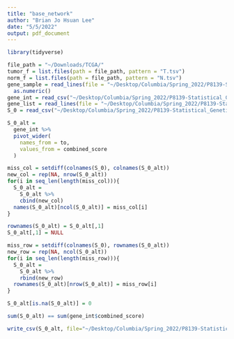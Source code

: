 ```yaml
---
title: "base_network"
author: "Brian Jo Hsuan Lee"
date: "5/5/2022"
output: pdf_document
---
```

```r
library(tidyverse)
```

```r
file_path = "~/Downloads/TCGA/"
tumor_f = list.files(path = file_path, pattern = "T.tsv")
norm_f = list.files(path = file_path, pattern = "N.tsv")
gene_sample = read_lines(file = "~/Desktop/Columbia/Spring_2022/P8139-Statistical_Genetic_Modeling/Project/gene_sample_ind") %>% 
  as.numeric()
gene_int = read_csv("~/Desktop/Columbia/Spring_2022/P8139-Statistical_Genetic_Modeling/Project/gene_int")
gene_list = read_lines(file = "~/Desktop/Columbia/Spring_2022/P8139-Statistical_Genetic_Modeling/Project/gene_list")
S_0 = read_csv("~/Desktop/Columbia/Spring_2022/P8139-Statistical_Genetic_Modeling/Project/s0_zero_matrix")
```

```r
S_0_alt = 
  gene_int %>% 
  pivot_wider(
    names_from = to, 
    values_from = combined_score
  )

miss_col = setdiff(colnames(S_0), colnames(S_0_alt))
new_col = rep(NA, nrow(S_0_alt))
for(i in seq_len(length(miss_col))){
  S_0_alt =
    S_0_alt %>% 
    cbind(new_col)
  names(S_0_alt)[ncol(S_0_alt)] = miss_col[i]
}

rownames(S_0_alt) = S_0_alt[,1]
S_0_alt[,1] = NULL

miss_row = setdiff(colnames(S_0), rownames(S_0_alt))
new_row = rep(NA, ncol(S_0_alt))
for(i in seq_len(length(miss_row))){
  S_0_alt =
    S_0_alt %>% 
    rbind(new_row)
  rownames(S_0_alt)[nrow(S_0_alt)] = miss_row[i]
}

S_0_alt[is.na(S_0_alt)] = 0

sum(S_0_alt) == sum(gene_int$combined_score)

write_csv(S_0_alt, file="~/Desktop/Columbia/Spring_2022/P8139-Statistical_Genetic_Modeling/Project/base_network")
```